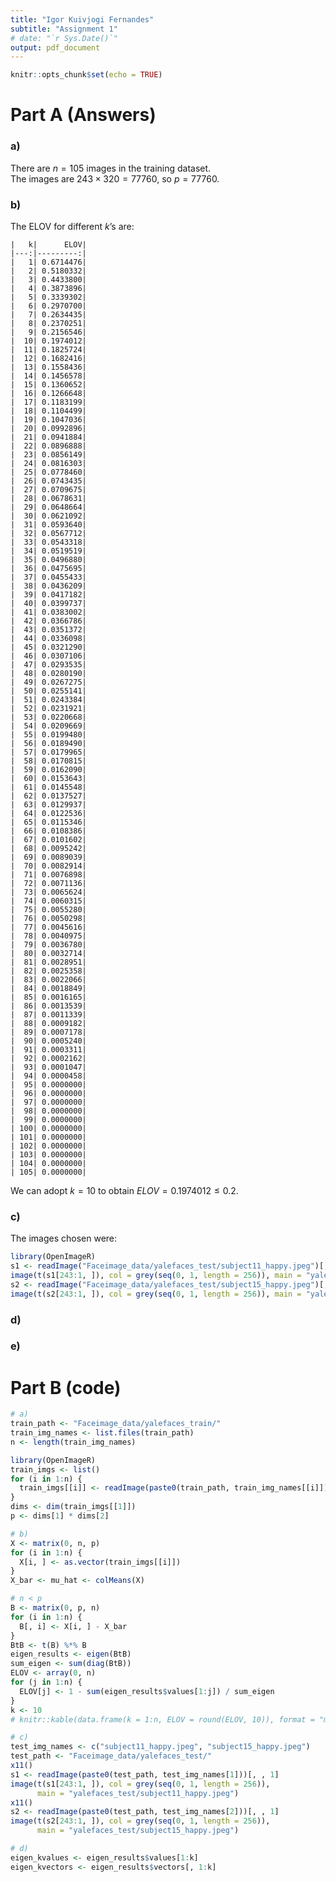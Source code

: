 ```yaml
---
title: "Igor Kuivjogi Fernandes"
subtitle: "Assignment 1"
# date: "`r Sys.Date()`"
output: pdf_document
---
```


```r
knitr::opts_chunk$set(echo = TRUE)
```

# Part A (Answers)

### a)
There are $n = 105$ images in the training dataset.   
The images are $243 \times 320 = 77760$, so $p = 77760$.   

### b)
The ELOV for different $k$'s are:   
```
|   k|      ELOV|
|---:|---------:|
|   1| 0.6714476|
|   2| 0.5180332|
|   3| 0.4433800|
|   4| 0.3873896|
|   5| 0.3339302|
|   6| 0.2970700|
|   7| 0.2634435|
|   8| 0.2370251|
|   9| 0.2156546|
|  10| 0.1974012|
|  11| 0.1825724|
|  12| 0.1682416|
|  13| 0.1558436|
|  14| 0.1456578|
|  15| 0.1360652|
|  16| 0.1266648|
|  17| 0.1183199|
|  18| 0.1104499|
|  19| 0.1047036|
|  20| 0.0992896|
|  21| 0.0941884|
|  22| 0.0896888|
|  23| 0.0856149|
|  24| 0.0816303|
|  25| 0.0778460|
|  26| 0.0743435|
|  27| 0.0709675|
|  28| 0.0678631|
|  29| 0.0648664|
|  30| 0.0621092|
|  31| 0.0593640|
|  32| 0.0567712|
|  33| 0.0543318|
|  34| 0.0519519|
|  35| 0.0496880|
|  36| 0.0475695|
|  37| 0.0455433|
|  38| 0.0436209|
|  39| 0.0417182|
|  40| 0.0399737|
|  41| 0.0383002|
|  42| 0.0366786|
|  43| 0.0351372|
|  44| 0.0336098|
|  45| 0.0321290|
|  46| 0.0307106|
|  47| 0.0293535|
|  48| 0.0280190|
|  49| 0.0267275|
|  50| 0.0255141|
|  51| 0.0243384|
|  52| 0.0231921|
|  53| 0.0220668|
|  54| 0.0209669|
|  55| 0.0199480|
|  56| 0.0189490|
|  57| 0.0179965|
|  58| 0.0170815|
|  59| 0.0162090|
|  60| 0.0153643|
|  61| 0.0145548|
|  62| 0.0137527|
|  63| 0.0129937|
|  64| 0.0122536|
|  65| 0.0115346|
|  66| 0.0108386|
|  67| 0.0101602|
|  68| 0.0095242|
|  69| 0.0089039|
|  70| 0.0082914|
|  71| 0.0076898|
|  72| 0.0071136|
|  73| 0.0065624|
|  74| 0.0060315|
|  75| 0.0055280|
|  76| 0.0050298|
|  77| 0.0045616|
|  78| 0.0040975|
|  79| 0.0036780|
|  80| 0.0032714|
|  81| 0.0028951|
|  82| 0.0025358|
|  83| 0.0022066|
|  84| 0.0018849|
|  85| 0.0016165|
|  86| 0.0013539|
|  87| 0.0011339|
|  88| 0.0009182|
|  89| 0.0007178|
|  90| 0.0005240|
|  91| 0.0003311|
|  92| 0.0002162|
|  93| 0.0001047|
|  94| 0.0000458|
|  95| 0.0000000|
|  96| 0.0000000|
|  97| 0.0000000|
|  98| 0.0000000|
|  99| 0.0000000|
| 100| 0.0000000|
| 101| 0.0000000|
| 102| 0.0000000|
| 103| 0.0000000|
| 104| 0.0000000|
| 105| 0.0000000|
```

We can adopt $k = 10$ to obtain $ELOV = 0.1974012 \le 0.2$.  

### c)
The images chosen were: 

```r
library(OpenImageR)
s1 <- readImage("Faceimage_data/yalefaces_test/subject11_happy.jpeg")[, , 1]
image(t(s1[243:1, ]), col = grey(seq(0, 1, length = 256)), main = "yalefaces_test/subject11_happy.jpeg")
s2 <- readImage("Faceimage_data/yalefaces_test/subject15_happy.jpeg")[, , 1]
image(t(s2[243:1, ]), col = grey(seq(0, 1, length = 256)), main = "yalefaces_test/subject15_happy.jpeg")
```

### d)

### e)

# Part B (code)

```r
# a)
train_path <- "Faceimage_data/yalefaces_train/"
train_img_names <- list.files(train_path)
n <- length(train_img_names)

library(OpenImageR)
train_imgs <- list()
for (i in 1:n) {
  train_imgs[[i]] <- readImage(paste0(train_path, train_img_names[[i]]))[, , 1]
}
dims <- dim(train_imgs[[1]])
p <- dims[1] * dims[2]
```

```r
# b)
X <- matrix(0, n, p)
for (i in 1:n) {
  X[i, ] <- as.vector(train_imgs[[i]])
}
X_bar <- mu_hat <- colMeans(X)

# n < p
B <- matrix(0, p, n)
for (i in 1:n) {
  B[, i] <- X[i, ] - X_bar
}
BtB <- t(B) %*% B
eigen_results <- eigen(BtB)
sum_eigen <- sum(diag(BtB))
ELOV <- array(0, n)
for (j in 1:n) {
  ELOV[j] <- 1 - sum(eigen_results$values[1:j]) / sum_eigen
}
k <- 10
# knitr::kable(data.frame(k = 1:n, ELOV = round(ELOV, 10)), format = "markdown")
```

```r
# c)
test_img_names <- c("subject11_happy.jpeg", "subject15_happy.jpeg")
test_path <- "Faceimage_data/yalefaces_test/"
x11()
s1 <- readImage(paste0(test_path, test_img_names[1]))[, , 1]
image(t(s1[243:1, ]), col = grey(seq(0, 1, length = 256)),
      main = "yalefaces_test/subject11_happy.jpeg")
x11()
s2 <- readImage(paste0(test_path, test_img_names[2]))[, , 1]
image(t(s2[243:1, ]), col = grey(seq(0, 1, length = 256)), 
      main = "yalefaces_test/subject15_happy.jpeg")

```

```r
# d)
eigen_kvalues <- eigen_results$values[1:k]
eigen_kvectors <- eigen_results$vectors[, 1:k]
```



